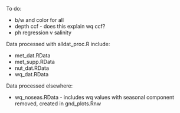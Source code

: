 To do:

* b/w and color for all
* depth ccf - does this explain wq ccf?
* ph regression v salinity

Data processed with alldat_proc.R include:

* met_dat.RData
* met_supp.RData
* nut_dat.RData
* wq_dat.RData

Data processed elsewhere:

* wq_noseas.RData - includes wq values with seasonal component removed, created in gnd_plots.Rnw

